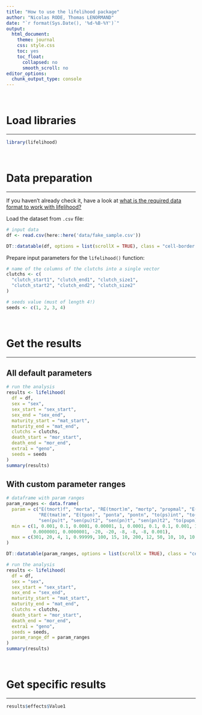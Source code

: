 ```yaml
---
title: "How to use the lifelihood package"
author: "Nicolas RODE, Thomas LENORMAND"
date: "`r format(Sys.Date(), '%d-%B-%Y')`"
output: 
  html_document:
    theme: journal
    css: style.css
    toc: yes
    toc_float:
      collapsed: no
      smooth_scroll: no
editor_options: 
  chunk_output_type: console
---
```


<br>

# Load libraries
***

```r
library(lifelihood)
```

<br>

# Data preparation
***

If you haven't already check it, have a look at [what is the required data format to work with lifelihood?](1_required_data_format.html)

Load the dataset from `.csv` file:

```r
# input data
df <- read.csv(here::here('data/fake_sample.csv'))
```

```r
DT::datatable(df, options = list(scrollX = TRUE), class = "cell-border stripe hover compact")
```

Prepare input parameters for the `lifelihood()` function:

```r
# name of the columns of the clutchs into a single vector
clutchs <- c(
  "clutch_start1", "clutch_end1", "clutch_size1",
  "clutch_start2", "clutch_end2", "clutch_size2"
)

# seeds value (must of length 4!)
seeds <- c(1, 2, 3, 4)
```

<br>

# Get the results
***

## All default parameters

```r
# run the analysis
results <- lifelihood(
  df = df,
  sex = "sex",
  sex_start = "sex_start",
  sex_end = "sex_end",
  maturity_start = "mat_start",
  maturity_end = "mat_end",
  clutchs = clutchs,
  death_start = "mor_start",
  death_end = "mor_end",
  extra1 = "geno",
  seeds = seeds
)
summary(results)
```

## With custom parameter ranges

```r
# dataframe with param ranges
param_ranges <- data.frame(
  param = c("E(tmort)f", "morta", "RE(tmort)m", "mortp", "propmal", "E(tmat)f", "mata", 
            "RE(tmat)m", "E(tpon)", "ponta", "pontn", "to(ps)int", "to(ps)am", "to(ps)tp", 
            "sen(pu)t", "sen(pu)t2", "sen(pn)t", "sen(pn)t2", "to(pupn)", "W"),
  min = c(1, 0.001, 0.1, 0.0001, 0.00001, 1, 0.0001, 0.1, 0.1, 0.001, 1, 0.00001, 
          0.0000001, 0.0000001, -20, -20, -8, -8, -8, 0.001),
  max = c(301, 20, 4, 1, 0.99999, 100, 15, 10, 200, 12, 50, 10, 10, 10, 20, 20, 10, 10, 10, 1200)
)
```

```r
DT::datatable(param_ranges, options = list(scrollX = TRUE), class = "cell-border stripe hover compact")

# run the analysis
results <- lifelihood(
  df = df,
  sex = "sex",
  sex_start = "sex_start",
  sex_end = "sex_end",
  maturity_start = "mat_start",
  maturity_end = "mat_end",
  clutchs = clutchs,
  death_start = "mor_start",
  death_end = "mor_end",
  extra1 = "geno",
  seeds = seeds,
  param_range_df = param_ranges
)
summary(results)
```

<br>


# Get specific results
***

```r
results$effects$Value1
```